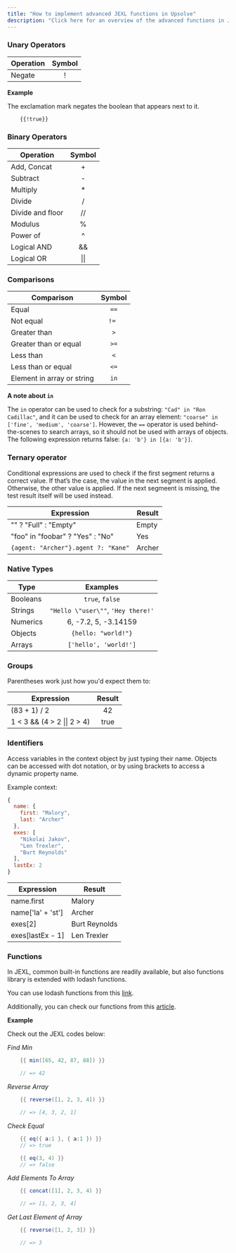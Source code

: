 ```yaml
---
title: "How to implement advanced JEXL functions in Upsolve"
description: "Click here for an overview of the advanced functions in JEXL"
---
```


### Unary Operators

| Operation | Symbol |
| --------- | :----: |
| Negate    |   !    |

**Example**

The exclamation mark negates the boolean that appears next to it.

```
    {{!true}}
```

### Binary Operators

| Operation        |    Symbol    |
| ---------------- | :----------: |
| Add, Concat      |      +       |
| Subtract         |      -       |
| Multiply         |      \*      |
| Divide           |      /       |
| Divide and floor |      //      |
| Modulus          |      %       |
| Power of         |      ^       |
| Logical AND      |      &&      |
| Logical OR       | &#124;&#124; |

### Comparisons

| Comparison                 | Symbol |
| -------------------------- | :----: |
| Equal                      |  `==`  |
| Not equal                  | `!= `  |
| Greater than               |  `>`   |
| Greater than or equal      |  `>=`  |
| Less than                  |  `<`   |
| Less than or equal         |  `<=`  |
| Element in array or string |  `in`  |

**A note about `in`**

The `in` operator can be used to check for a substring:
`"Cad" in "Ron Cadillac"`, and it can be used to check for an array element:
`"coarse" in ['fine', 'medium', 'coarse']`. However, the `==` operator is used
behind-the-scenes to search arrays, so it should not be used with arrays of
objects. The following expression returns false: `{a: 'b'} in [{a: 'b'}]`.

### Ternary operator

Conditional expressions are used to check if the first segment returns a correct value. If that’s the case, the value in the next segment is applied. Otherwise, the other value is applied. If the next segmeent is missing, the test result itself will be used instead.

| Expression                          | Result |
| ----------------------------------- | ------ |
| "" ? "Full" : "Empty"               | Empty  |
| "foo" in "foobar" ? "Yes" : "No"    | Yes    |
| `{agent: "Archer"}.agent ?: "Kane"` | Archer |

### Native Types

| Type     |            Examples            |
| -------- | :----------------------------: |
| Booleans |        `true`, `false`         |
| Strings  | `"Hello \"user\""`, `'Hey there!'` |
| Numerics |      6, -7.2, 5, -3.14159      |
| Objects  |      `{hello: "world!"}`       |
| Arrays   |      `['hello', 'world!']`       |

### Groups

Parentheses work just how you'd expect them to:

| Expression                          | Result |
| ----------------------------------- | :----: |
| (83 + 1) / 2                        |   42   |
| 1 < 3 && (4 > 2 &#124;&#124; 2 > 4) |  true  |

### Identifiers

Access variables in the context object by just typing their name. Objects can
be accessed with dot notation, or by using brackets to access a dynamic
property name.

Example context:

```javascript
{
  name: {
    first: "Malory",
    last: "Archer"
  },
  exes: [
    "Nikolai Jakov",
    "Len Trexler",
    "Burt Reynolds"
  ],
  lastEx: 2
}
```

| Expression        | Result        |
| ----------------- | ------------- |
| name.first        | Malory        |
| name['la' + 'st'] | Archer        |
| exes[2]           | Burt Reynolds |
| exes[lastEx - 1]  | Len Trexler   |

### Functions

In JEXL, common built-in functions are readily available, but also functions library is extended with lodash functions.

You can use lodash functions from this [link](https://lodash.com/docs/4.17.15).

Additionally, you can check our functions from this [article](https://www.upsolve.com/docs/jexl/built-in-functions).

**Example**

Check out the JEXL codes below:

_Find Min_

```java
    {{ min([65, 42, 87, 88]) }}

    // => 42
```

_Reverse Array_

```java
    {{ reverse([1, 2, 3, 4]) }}

    // => [4, 3, 2, 1]
```

_Check Equal_

```java
    {{ eq({ a:1 }, { a:1 }) }}
    // => true

    {{ eq(3, 4) }}
    // => false
```

_Add Elements To Array_

```java
    {{ concat([1], 2, 3, 4) }}

    // => [1, 2, 3, 4]
```

_Get Last Element of Array_

```java
    {{ reverse([1, 2, 3]) }}

    // => 3
```
